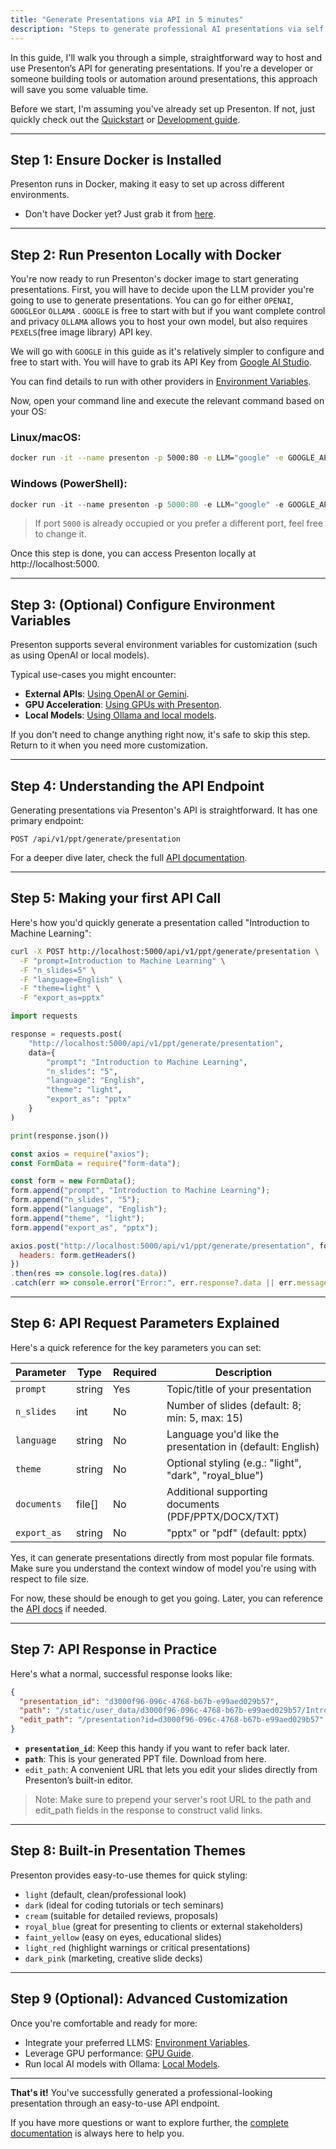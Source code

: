 ```yaml
---
title: "Generate Presentations via API in 5 minutes"
description: "Steps to generate professional AI presentations via self hosted Presenton's API in just 5 minutes. "
---
```


In this guide, I'll walk you through a simple, straightforward way to host and use Presenton’s API for generating presentations. If you're a developer or someone building tools or automation around presentations, this approach will save you some valuable time.

Before we start, I'm assuming you've already set up Presenton. If not, just quickly check out the [Quickstart](../quickstart) or [Development guide](../development).

---

## Step 1: Ensure Docker is Installed

Presenton runs in Docker, making it easy to set up across different environments.

- Don't have Docker yet? Just grab it from [here](https://www.docker.com/get-started).

---

## Step 2: Run Presenton Locally with Docker

You're now ready to run Presenton's docker image to start generating presentations. First, you will have to decide upon the LLM provider you're going to use to generate presentations. You can go for either `OPENAI`, `GOOGLE`or `OLLAMA` . `GOOGLE` is free to start with but if you want complete control and privacy `OLLAMA` allows you to host your own model, but also requires `PEXELS`(free image library) API key.

We will go with `GOOGLE` in this guide as it's relatively simpler to configure and free to start with. You will have to grab its API Key from [Google AI Studio](https://aistudio.google.com/apikey).

You can find details to run with other providers in [Environment Variables](../configurations/environment-variables).

Now, open your command line and execute the relevant command based on your OS:

### Linux/macOS:

```bash
docker run -it --name presenton -p 5000:80 -e LLM="google" -e GOOGLE_API_KEY="***" -e CAN_CHANGE_KEYS="false" -v "./user_data:/app/user_data" ghcr.io/presenton/presenton:v0.3.0-beta
```

### Windows (PowerShell):

```powershell
docker run -it --name presenton -p 5000:80 -e LLM="google" -e GOOGLE_API_KEY="***" -e CAN_CHANGE_KEYS="false" -v "${PWD}\user_data:/app/user_data" ghcr.io/presenton/presenton:v0.3.0-beta
```

> If port `5000` is already occupied or you prefer a different port, feel free to change it.

Once this step is done, you can access Presenton locally at http://localhost:5000.

---

## Step 3: (Optional) Configure Environment Variables

Presenton supports several environment variables for customization (such as using OpenAI or local models).

Typical use-cases you might encounter:

- **External APIs**: [Using OpenAI or Gemini](./configurations/environment-variables).
- **GPU Acceleration**: [Using GPUs with Presenton](./configurations/using-gpu).
- **Local Models**: [Using Ollama and local models](./configurations/using-ollama-models).

If you don't need to change anything right now, it's safe to skip this step. Return to it when you need more customization.

---

## Step 4: Understanding the API Endpoint

Generating presentations via Presenton's API is straightforward. It has one primary endpoint:

```
POST /api/v1/ppt/generate/presentation
```

For a deeper dive later, check the full [API documentation](../index).

---

## Step 5: Making your first API Call

Here's how you'd quickly generate a presentation called "Introduction to Machine Learning":

<CodeGroup>

```bash bash
curl -X POST http://localhost:5000/api/v1/ppt/generate/presentation \
  -F "prompt=Introduction to Machine Learning" \
  -F "n_slides=5" \
  -F "language=English" \
  -F "theme=light" \
  -F "export_as=pptx"
```


```python python
import requests

response = requests.post(
    "http://localhost:5000/api/v1/ppt/generate/presentation",
    data={
        "prompt": "Introduction to Machine Learning",
        "n_slides": "5",
        "language": "English",
        "theme": "light",
        "export_as": "pptx"
    }
)

print(response.json())
```


```javascript javascript
const axios = require("axios");
const FormData = require("form-data");

const form = new FormData();
form.append("prompt", "Introduction to Machine Learning");
form.append("n_slides", "5");
form.append("language", "English");
form.append("theme", "light");
form.append("export_as", "pptx");

axios.post("http://localhost:5000/api/v1/ppt/generate/presentation", form, {
  headers: form.getHeaders()
})
.then(res => console.log(res.data))
.catch(err => console.error("Error:", err.response?.data || err.message));
```

</CodeGroup>

---

## Step 6: API Request Parameters Explained

Here's a quick reference for the key parameters you can set:

| Parameter   | Type   | Required | Description                                                |
| ----------- | ------ | -------- | ---------------------------------------------------------- |
| `prompt`    | string | Yes      | Topic/title of your presentation                           |
| `n_slides`  | int    | No       | Number of slides (default: 8; min: 5, max: 15)             |
| `language`  | string | No       | Language you'd like the presentation in (default: English) |
| `theme`     | string | No       | Optional styling (e.g.: "light", "dark", "royal_blue")     |
| `documents` | file[] | No       | Additional supporting documents (PDF/PPTX/DOCX/TXT)        |
| `export_as` | string | No       | "pptx" or "pdf" (default: pptx)                            |

Yes, it can generate presentations directly from most popular file formats. Make sure you understand the context window of model you're using with respect to file size.

For now, these should be enough to get you going. Later, you can reference the [API docs](./mdx.docs) if needed.

---

## Step 7: API Response in Practice

Here's what a normal, successful response looks like:

```json
{
  "presentation_id": "d3000f96-096c-4768-b67b-e99aed029b57",
  "path": "/static/user_data/d3000f96-096c-4768-b67b-e99aed029b57/Introduction_to_Machine_Learning.pptx",
  "edit_path": "/presentation?id=d3000f96-096c-4768-b67b-e99aed029b57"
}
```

- **`presentation_id`**: Keep this handy if you want to refer back later.
- **`path`**: This is your generated PPT file. Download from here.
- `edit_path`: A convenient URL that lets you edit your slides directly from Presenton’s built-in editor.

> Note: Make sure to prepend your server's root URL to the path and edit_path fields in the response to construct valid links.

---

## Step 8: Built-in Presentation Themes

Presenton provides easy-to-use themes for quick styling:

- `light` (default, clean/professional look)
- `dark` (ideal for coding tutorials or tech seminars)
- `cream` (suitable for detailed reviews, proposals)
- `royal_blue` (great for presenting to clients or external stakeholders)
- `faint_yellow` (easy on eyes, educational slides)
- `light_red` (highlight warnings or critical presentations)
- `dark_pink` (marketing, creative slide decks)

---

## Step 9 (Optional): Advanced Customization

Once you're comfortable and ready for more:

- Integrate your preferred LLMS: [Environment Variables](../configurations/environment-variables).
- Leverage GPU performance: [GPU Guide](../configurations/using-gpu).
- Run local AI models with Ollama: [Local Models](../configurations/using-ollama-models).

---

**That's it\!** You've successfully generated a professional-looking presentation through an easy-to-use API endpoint.

If you have more questions or want to explore further, the [complete documentation](../index) is always here to help you.